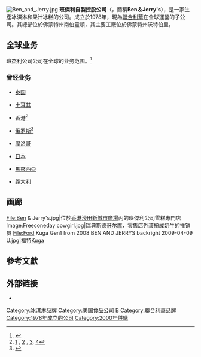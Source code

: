 {{Infobox company
 | name = 班傑利自製控股公司<br />Ben & Jerry's Homemade Holdings,Inc.
 | logo = BEN_&_JERRY.png
 | parent = [[联合利华|联合利华]]
 | type = 子公司
 | slogan =
 | foundation = {{USA}}[[伯灵顿_(佛蒙特州)|伯灵顿 (佛蒙特州)]]<br>({{start date and age|1978|05|05}})
 | founders = {{tsl|en|Ben Cohen (Businessman)|班·科恩}}<br />{{tsl|en|Jerry Greenfield|傑利·格林菲爾德}}
 | location = {{USA}}[[南伯灵顿_(佛蒙特州)|南伯灵顿 (佛蒙特州)]]
 | key_people = Jostein Solheim <small>''首席执行官''</small><ref>{{cite web| url= http://www.benjerry.com/our_company/press_center/press/WaltFreeseAnnouncement.html| publisher= Ben & Jerry's Press Release| title= Ben & Jerry's new CEO| accessdate= April 23, 2007| archiveurl= https://web.archive.org/web/20070604165305/http://www.benjerry.com/our_company/press_center/press/WaltFreeseAnnouncement.html| archivedate= 2007年6月4日| deadurl= yes}}</ref><br />Ben Cohen <small>''联合创始人''</small><br />Jerry Greenfield <small>''联合创始人''</small>
 | num_employees =
 | industry = 食物加工
 | products = [[冰淇淋|冰淇淋]]
 | revenue =
 | homepage = {{URL|www.benjerry.com}}
}}
[[File:Ben_and_Jerry.jpg|thumb]]
'''班傑利自製控股公司'''（{{lang-en|Ben ＆ Jerry's Homemade Holdings Inc}}，簡稱'''Ben＆Jerry's'''），是一家生產冰淇淋和果汁冰糕的公司。成立於1978年，現為[[联合利华|聯合利華]]在全球運營的子公司。其總部位於佛蒙特州南伯靈頓，其主要工廠位於佛蒙特州沃特伯里。

==全球业务==
班杰利公司公司在全球的业务范围。<ref name="International Locations">{{cite web|url=http://www.benjerry.com/company/around-the-world|title=International Locations|publisher=Ben & Jerry's|accessdate=September 21, 2012|archive-date=2014-01-12|archive-url=https://web.archive.org/web/20140112104511/http://www.benjerry.com/company/around-the-world|dead-url=no}}</ref>
{{columns-list|4|
*{{Flagicon|Australia}} [[澳大利亚|澳大利亚]]
*{{Flagicon|Austria}} [[奥地利|奥地利]]
*{{Flagicon|Belgium}} [[比利时|比利时]]
*{{Flagicon|Brazil}} [[巴西|巴西]]
*{{Flagicon|Canada}} [[加拿大|加拿大]]
*{{Flagicon|Czech Republic}} [[捷克|捷克]]
*{{Flagicon|Denmark}} [[丹麦|丹麦]]
*{{Flagicon|Estonia}} [[爱沙尼亚|爱沙尼亚]]
*{{Flagicon|Finland}} [[芬兰|芬兰]]
*{{Flagicon|France}} [[法国|法国]]
*{{Flagicon|Germany}} [[德国|德国]]
*{{Flagicon|Greece}} [[希腊|希腊]]
*{{Flagicon|Republic of Ireland}} [[爱尔兰|爱尔兰]]
*{{Flagicon|Israel}} [[以色列|以色列]]
*{{Flagicon|Mexico}} [[墨西哥|墨西哥]]
*{{Flagicon|Netherlands}} [[荷兰|荷兰]]
*{{Flagicon|New Zealand}} [[新西兰|新西兰]]
*{{Flagicon|Norway}} [[挪威|挪威]]
*{{Flagicon|Portugal}} [[葡萄牙|葡萄牙]]
*{{Flagicon|Puerto Rico}} [[波多黎各|波多黎各]]
*{{Flagicon|Romania}} [[罗马尼亚|罗马尼亚]]<ref name="Romanian Reseller">{{cite web|url=https://www.facebook.com/benjerrysromania|title=Ben&Jerry's Romania|publisher=Ben & Jerry's|accessdate=July 1, 2014|archive-date=2021-04-14|archive-url=https://web.archive.org/web/20210414104756/https://www.facebook.com/benjerrysromania|dead-url=no}}</ref>
*{{Flagicon|Singapore}} [[新加坡|新加坡]]
*{{Flagicon|Spain}} [[西班牙|西班牙]]
*{{Flagicon|Sweden}} [[瑞典|瑞典]]
*{{Flagicon|Switzerland}} [[瑞士|瑞士]]
*{{Flagicon|United Kingdom}} [[英国|英国]]
*{{Flagicon|United States}} [[美国|美国]]
*{{Flagicon|Serbia}} [[塞尔维亚|塞尔维亚]]
}}

===曾经业务===
*{{Flagicon|Thailand}} [[泰国|泰国]]
*{{Flagicon|Turkey}} [[土耳其|土耳其]]
* {{flag icon|HK}} [[香港|香港]]<ref>[http://www.facebook.com/benjerryhongkong] {{Webarchive|url=https://archive.is/20150308144919/http://www.facebook.com/benjerryhongkong |date=2015-03-08 }}, [http://www.scmp.com/article/598186/cone-day-gives-free-lick-groups-bid-environmental-law-update] {{Wayback|url=http://www.scmp.com/article/598186/cone-day-gives-free-lick-groups-bid-environmental-law-update |date=20160910154131 }}, [https://web.archive.org/web/20080504181100/http://www.benjerry.com.hk/legalstuff/],  [https://web.archive.org/web/20051220131233/http://www.benjerry.com.hk/index.cfm?f=1]</ref>
* {{flag icon|RUS}} [[俄罗斯|俄罗斯]]<ref>{{Cite web |url=http://www.themoscowtimes.com/news/article/tmt/311897.html |title=存档副本 |accessdate=2016-08-27 |archive-date=2016-04-27 |archive-url=https://web.archive.org/web/20160427103721/http://www.themoscowtimes.com/news/article/tmt/311897.html |dead-url=no }}</ref>
*{{Flagicon|Morocco}} [[摩洛哥|摩洛哥]]
*{{Flagicon|Japan}} [[日本|日本]]
*{{Flagicon|Malaysia}} [[馬來西亞|馬來西亞]]
*{{Flagicon|Italy}} [[義大利|義大利]]

== 画廊 ==
<gallery>
File:Ben & Jerry's.jpg|位於[[香港|香港]][[沙田_(香港)|沙田]][[新城市廣場|新城市廣場]]內的班傑利公司雪糕專門店
Image:Freeconeday cowgirl.jpg|瑞典[[斯德哥尔摩|斯德哥尔摩]]，零售店外装扮成奶牛的推销员
File:Ford Kuga Gen1 from 2008 BEN AND JERRYS backright 2009-04-09 U.jpg|[[福特Kuga|福特Kuga]]
</gallery>

== 參考文獻 ==
{{reflist}}

==外部链接==
* {{Official website|www.benjerry.com}}

{{联合利华}}
{{美國連鎖快餐店}}
{{Authority control}}
[[Category:冰淇淋品牌|Category:冰淇淋品牌]]
[[Category:美国食品公司|Category:美国食品公司]]
[[Category:冰淇淋店|B]]
[[Category:聯合利華品牌|Category:聯合利華品牌]]
[[Category:1978年成立的公司|Category:1978年成立的公司]]
[[Category:2000年併購|Category:2000年併購]]